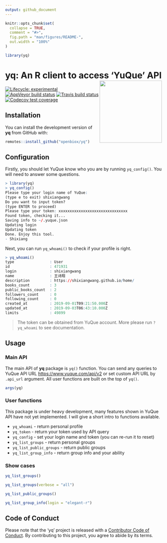 ```yaml
---
output: github_document
---
```


<!-- README.md is generated from README.Rmd. Please edit that file -->

```r
knitr::opts_chunk$set(
  collapse = TRUE,
  comment = "#>",
  fig.path = "man/figures/README-",
  out.width = "100%"
)

library(yq)
```
# yq: An R client to access 'YuQue' API <img src="https://github.com/openbiox/openbiox-wiki/blob/master/static/img/logo-long.png" align="right" width="200"/>

<!-- badges: start -->
[![Lifecycle: experimental](https://img.shields.io/badge/lifecycle-experimental-orange.svg)](https://www.tidyverse.org/lifecycle/#experimental)
[![AppVeyor build status](https://ci.appveyor.com/api/projects/status/github/ShixiangWang/yq?branch=master&svg=true)](https://ci.appveyor.com/project/ShixiangWang/yq)
[![Travis build status](https://travis-ci.org/ShixiangWang/yq.svg?branch=master)](https://travis-ci.org/ShixiangWang/yq)
[![Codecov test coverage](https://codecov.io/gh/ShixiangWang/yq/branch/master/graph/badge.svg)](https://codecov.io/gh/ShixiangWang/yq?branch=master)
<!-- badges: end -->



## Installation

You can install the development version of **yq** from GitHub with:

``` r
remotes::install_github("openbiox/yq")
```

## Configuration

Firstly, you should let YuQue know who you are by running `yq_config()`. 
You will need to answer some questions.

```r
> library(yq)
> yq_config()
Please type your login name of YuQue: 
(type e to exit) shixiangwang
Do you want to input token? 
(type ENTER to proceed) 
Please type your token: xxxxxxxxxxxxxxxxxxxxxxxxxxxxxxx
Found token, checking it...
Saving info to ~/.yuque.json
Updating login
Updating token
Done. Enjoy this tool.
- Shixiang
```

Next, you can run `yq_whoami()` to check if your profile is right.

```r
> yq_whoami()
type                : User
id                  : 471931
login               : shixiangwang
name                : 王诗翔
description         : https://shixiangwang.github.io/home/
books_count         : 3
public_books_count  : 2
followers_count     : 0
following_count     : 0
created_at          : 2019-09-01T09:21:50.000Z
updated_at          : 2019-09-03T06:43:10.000Z
limits              : 49899
```

> The token can be obtained from YuQue account.
> More please run `?yq_whoami` to see documentation.

## Usage

### Main API

The main API of **yq** package is `yq()` function. You can send any queries
to YuQue API URL <https://www.yuque.com/api/v2> or set custom API URL by `.api_url` argument.
All user functions are built on the top of `yq()`.

```r
args(yq)
```

### User functions

This package is under heavy development, many features shown in YuQue API have
not yet implemented. I will give a short intro to functions available.

- `yq_whoami` - return personal profile
- `yq_token` - return your token used by API query
- `yq_config` - set your login name and token (you can re-run it to reset)
- `yq_list_groups` - return personal groups
- `yq_list_public_groups` - return public groups
- `yq_list_group_info` - return group info and your ability

### Show cases


```r
yq_list_groups()
```

```r
yq_list_groups(verbose = "all")
```

```r
yq_list_public_groups()
```

```r
yq_list_group_info(login = "elegant-r")
```


## Code of Conduct

Please note that the 'yq' project is released with a
[Contributor Code of Conduct](CODE_OF_CONDUCT.md).
By contributing to this project, you agree to abide by its terms.
